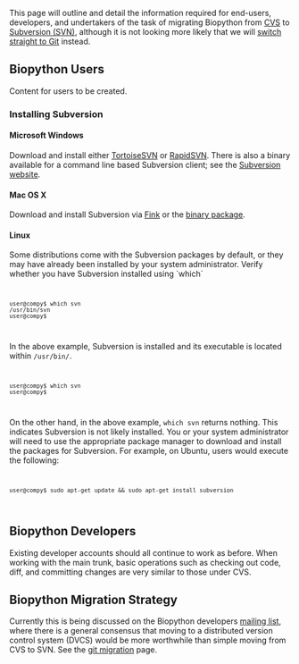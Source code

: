 This page will outline and detail the information required for end-users, developers, and undertakers of the task of migrating Biopython from [[CVS]] to [[SVN|Subversion (SVN)]], although it is not looking more likely that we will [[GitMigration|switch straight to Git]] instead.

== Biopython Users ==

Content for users to be created.

=== Installing Subversion ===

==== Microsoft Windows ====
Download and install either [http://tortoisesvn.tigris.org/ TortoiseSVN] or [http://www.rapidsvn.org/ RapidSVN]. There is also a binary available for a command line based Subversion client; see the [http://subversion.tigris.org/project_packages.html#binary-packages Subversion website].

==== Mac OS X ====
Download and install Subversion via [http://fink.sourceforge.net/ Fink] or the [http://subversion.tigris.org/project_packages.html#binary-packages binary package].

==== Linux ====
Some distributions come with the Subversion packages by default, or they may have already been installed by your system administrator. Verify whether you have Subversion installed using `which`
<code><pre>
user@compy$ which svn
/usr/bin/svn
user@compy$ 
</pre></code>

In the above example, Subversion is installed and its executable is located within <code>/usr/bin/</code>.

<code><pre>
user@compy$ which svn
user@compy$ 
</pre></code>

On the other hand, in the above example, <code>which svn</code> returns nothing. This indicates Subversion is not likely installed. You or your system administrator will need to use the appropriate package manager to download and install the packages for Subversion. For example, on Ubuntu, users would execute the following:

<code><pre>
user@compy$ sudo apt-get update && sudo apt-get install subversion
</pre></code>

== Biopython Developers ==

Existing developer accounts should all continue to work as before.  When working with the main trunk, basic operations such as checking out code, diff, and committing changes are very similar to those under CVS.

== Biopython Migration Strategy ==

Currently this is being discussed on the Biopython developers [[Mailing_lists|mailing list]], where there is a general consensus that moving to a distributed version control system (DVCS) would be more worthwhile than simple moving from CVS to SVN.  See the [[GitMigration|git migration]] page.